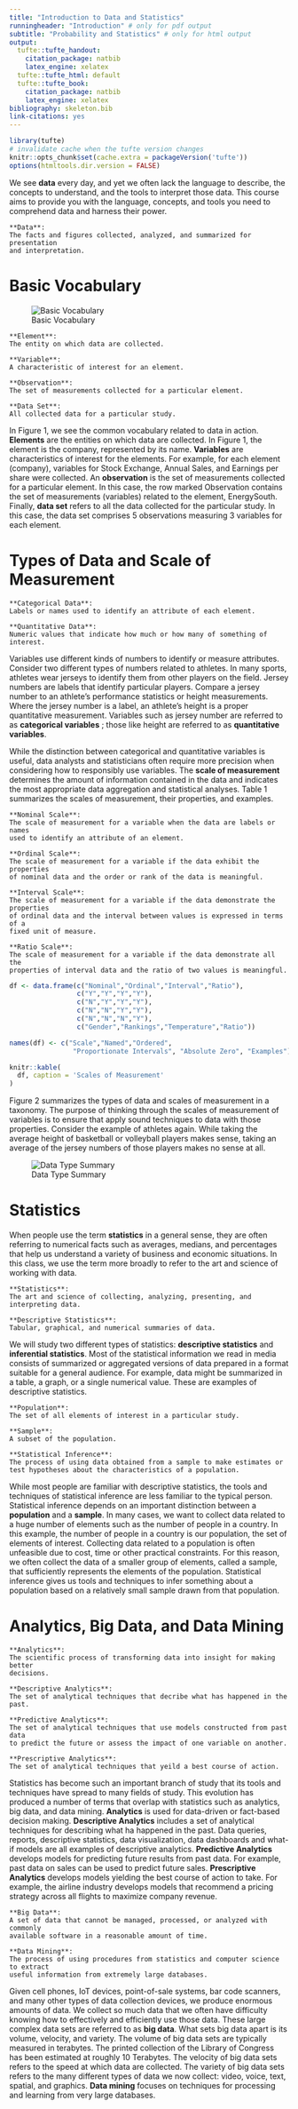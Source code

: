 ```yaml
---
title: "Introduction to Data and Statistics"
runningheader: "Introduction" # only for pdf output
subtitle: "Probability and Statistics" # only for html output
output:
  tufte::tufte_handout:
    citation_package: natbib
    latex_engine: xelatex
  tufte::tufte_html: default
  tufte::tufte_book:
    citation_package: natbib
    latex_engine: xelatex
bibliography: skeleton.bib
link-citations: yes
---
```


```r
library(tufte)
# invalidate cache when the tufte version changes
knitr::opts_chunk$set(cache.extra = packageVersion('tufte'))
options(htmltools.dir.version = FALSE)
```

We see **data** every day, and yet we often lack the language to 
describe, the concepts to understand, and the tools to interpret those data.
This course aims to provide you with the language, concepts, and tools you 
need to comprehend data and harness their power.

```marginfigure
**Data**: 
The facts and figures collected, analyzed, and summarized for presentation
and interpretation. 
```

# Basic Vocabulary
![Basic Vocabulary](data_vocabulary.jpg)

```marginfigure
**Element**: 
The entity on which data are collected. 
```

```marginfigure
**Variable**: 
A characteristic of interest for an element. 
```

```marginfigure
**Observation**: 
The set of measurements collected for a particular element. 
```

```marginfigure
**Data Set**: 
All collected data for a particular study. 
```

In Figure 1, we see the common vocabulary related to data in action.
**Elements** are the entities on which data are collected. In Figure 1, 
the element is the company, represented by its name. **Variables** are
characteristics of interest for the elements. For example, for each
element (company), variables for Stock Exchange, Annual Sales, and
Earnings per share were collected. An **observation** is the set of 
measurements collected for a particular element. In this case, the row marked
Observation contains the set of measurements (variables) related to the element,
EnergySouth. Finally, **data set** refers to all the data collected for the
particular study. In this case, the data set comprises 5 observations
measuring 3 variables for each element.

# Types of Data and Scale of Measurement

```marginfigure
**Categorical Data**: 
Labels or names used to identify an attribute of each element. 
```

```marginfigure
**Quantitative Data**: 
Numeric values that indicate how much or how many of something of interest. 
```

Variables use different kinds of numbers to identify or measure attributes.
Consider two different types of numbers related to athletes. In many sports,
athletes wear jerseys to identify them from other players on the field. Jersey
numbers are labels that identify particular players. Compare a jersey number
to an athlete's performance statistics or height measurements. Where the 
jersey number is a label, an athlete's height is a proper quantitative 
measurement. Variables such as jersey number are referred to as 
**categorical variables** ; those like height are referred to 
as **quantitative variables**.


While the distinction between categorical and quantitative variables is 
useful, data analysts and statisticians often require more precision
when considering how to responsibly use variables.
The **scale of measurement** determines the amount of information contained in 
the data and indicates the most appropriate data aggregation and 
statistical analyses. Table 1 summarizes the scales of measurement, their 
properties, and examples.

```marginfigure
**Nominal Scale**: 
The scale of measurement for a variable when the data are labels or names
used to identify an attribute of an element. 
```

```marginfigure
**Ordinal Scale**: 
The scale of measurement for a variable if the data exhibit the properties
of nominal data and the order or rank of the data is meaningful. 
```

```marginfigure
**Interval Scale**: 
The scale of measurement for a variable if the data demonstrate the properties
of ordinal data and the interval between values is expressed in terms of a
fixed unit of measure. 
```

```marginfigure
**Ratio Scale**: 
The scale of measurement for a variable if the data demonstrate all the 
properties of interval data and the ratio of two values is meaningful. 
```

```r
df <- data.frame(c("Nominal","Ordinal","Interval","Ratio"),
                 c("Y","Y","Y","Y"),
                 c("N","Y","Y","Y"),
                 c("N","N","Y","Y"),
                 c("N","N","N","Y"),
                 c("Gender","Rankings","Temperature","Ratio"))

names(df) <- c("Scale","Named","Ordered",
                "Proportionate Intervals", "Absolute Zero", "Examples")

knitr::kable(
  df, caption = 'Scales of Measurement'
)
```

Figure 2 summarizes the types of data and scales of measurement in a taxonomy.
The purpose of thinking through the scales of measurement of variables is 
to ensure that apply sound techniques to data with those properties. Consider
the example of athletes again. While taking the average height of basketball or 
volleyball players makes sense, taking an average of the jersey numbers of 
those players makes no sense at all.

![Data Type Summary](taxonomy_of_data.jpg)

# Statistics

When people use the term **statistics** in a general sense, they are often
referring to numerical facts such as averages, medians, and percentages
that help us understand a variety of business and economic situations. In this
class, we use the term more broadly to refer to the art and science of working
with data.  

```marginfigure
**Statistics**: 
The art and science of collecting, analyzing, presenting, and
interpreting data.
```

```marginfigure
**Descriptive Statistics**: 
Tabular, graphical, and numerical summaries of data.
```

We will study two different types of statistics: **descriptive statistics** and
**inferential statistics**. Most of the statistical information we read in 
media consists of summarized or aggregated versions of data prepared in a 
format suitable for a general audience. For example, data might be summarized
in a table, a graph, or a single numerical value. These are examples of 
descriptive statistics. 

```marginfigure
**Population**: 
The set of all elements of interest in a particular study.
```

```marginfigure
**Sample**: 
A subset of the population.
```

```marginfigure
**Statistical Inference**: 
The process of using data obtained from a sample to make estimates or 
test hypotheses about the characteristics of a population.
```

While most people are familiar with descriptive statistics, 
the tools and techniques of statistical inference are less familiar to the 
typical person. Statistical inference depends on an important distinction
between a **population** and a **sample**. In many cases, we want to collect
data related to a huge number of elements such as the number of people in a 
country. In this example, the number of people in a country is our population,
the set of elements of interest. Collecting data related to a population is
often unfeasible due to cost, time or other practical constraints. For this
reason, we often collect the data of a smaller group of elements, called a 
sample, that sufficiently represents the elements of the population.
Statistical inference gives us tools and techniques to 
infer something about a population based on a relatively small sample
drawn from that population.

# Analytics, Big Data, and Data Mining

```marginfigure
**Analytics**: 
The scientific process of transforming data into insight for making better
decisions.
```

```marginfigure
**Descriptive Analytics**: 
The set of analytical techniques that decribe what has happened in the past.
```

```marginfigure
**Predictive Analytics**: 
The set of analytical techniques that use models constructed from past data
to predict the future or assess the impact of one variable on another.
```

```marginfigure
**Prescriptive Analytics**: 
The set of analytical techniques that yeild a best course of action.
```

Statistics has become such an important branch of study that its tools and 
techniques have spread to many fields of study. This evolution has produced a 
number of terms that overlap with statistics such as analytics, big data, and
data mining. **Analytics** is used for data-driven or fact-based decision making.
**Descriptive Analytics** includes a set of analytical techniques for describing
what ha happened in the past. Data queries, reports, descriptive statistics, 
data visualization, data dashboards and what-if models are all examples of 
descriptive analytics. **Predictive Analytics** develops models for predicting
future results from past data. For example, past data on sales can be used to 
predict future sales. **Prescriptive Analytics** develops models yielding the
best course of action to take. For example, the airline industry develops
models that recommend a pricing strategy across all flights to maximize 
company revenue.

```marginfigure
**Big Data**: 
A set of data that cannot be managed, processed, or analyzed with commonly
available software in a reasonable amount of time.
```

```marginfigure
**Data Mining**: 
The process of using procedures from statistics and computer science to extract
useful information from extremely large databases.
```

Given cell phones, IoT devices, point-of-sale systems, bar code scanners, and
many other types of data collection devices, we produce enormous amounts of 
data. We collect so much data that we often have difficulty knowing how to 
effectively and efficiently use those data. These large complex data sets are
referred to as **big data**. What sets big data apart is its volume, 
velocity, and variety. The volume of big data sets are typically measured 
in terabytes. The printed collection of the Library of Congress has 
been estimated at roughly 10 Terabytes. The velocity of big data sets refers
to the speed at which data are collected. The variety of big data sets refers 
to the many different types of data we now collect: video, voice, text, 
spatial, and graphics. **Data mining** focuses on techniques for processing and
learning from very large databases.
